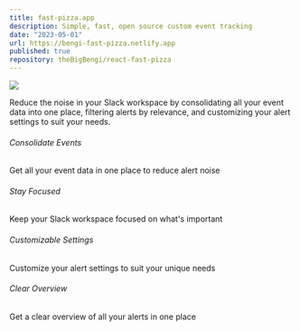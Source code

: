```yaml
---
title: fast-pizza.app
description: Simple, fast, open source custom event tracking
date: "2023-05-01"
url: https://bengi-fast-pizza.netlify.app
published: true
repository: theBigBengi/react-fast-pizza
---
```


[![](/fast-pizza.png)](https://bengi-fast-pizza.netlify.app)

Reduce the noise in your Slack workspace by consolidating all your event data into one place, filtering alerts by relevance, and customizing your alert settings to suit your needs.

###### Consolidate Events

Get all your event data in one place to reduce alert noise

###### Stay Focused

Keep your Slack workspace focused on what's important

###### Customizable Settings

Customize your alert settings to suit your unique needs

###### Clear Overview

Get a clear overview of all your alerts in one place
